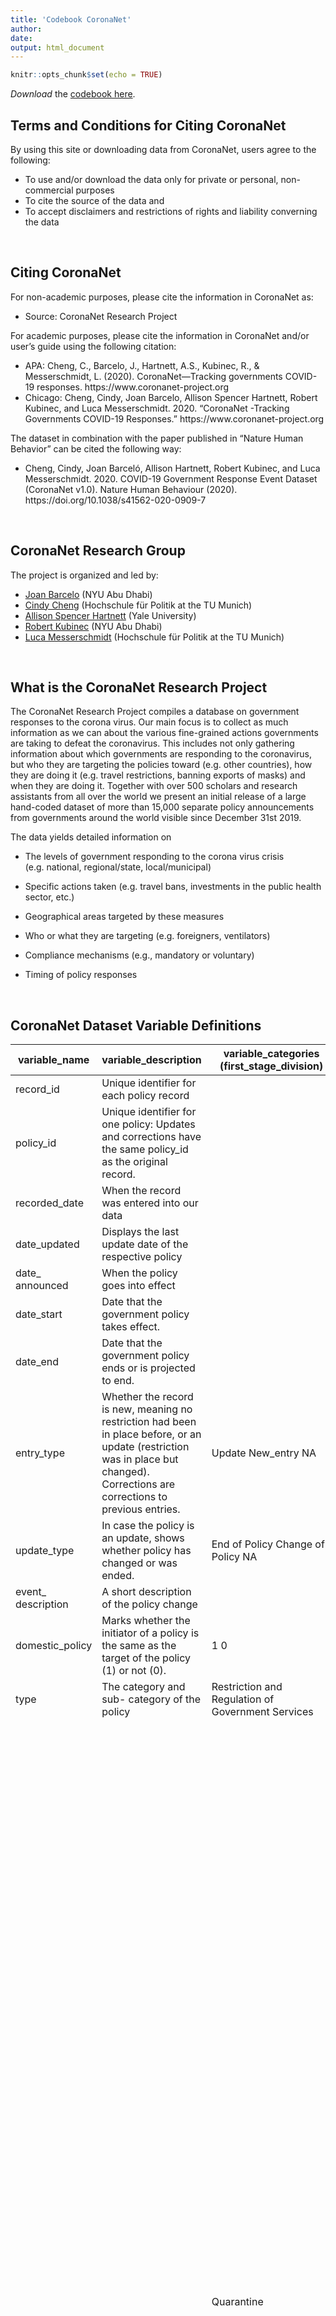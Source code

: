 ```yaml
---
title: 'Codebook CoronaNet'
author: 
date: 
output: html_document
---
```


```r
knitr::opts_chunk$set(echo = TRUE)
```


*Download* the [codebook here](data/codebook/CoronaNet_Codebook.pdf).


## Terms and Conditions for Citing CoronaNet {-}

By using this site or downloading data from CoronaNet, users agree to the following:

  *   To use and/or download the data only for private or personal, non-commercial purposes
  *   To cite the source of the data and
  *   To accept disclaimers and restrictions of rights and liability converning the data
  

|
|

## Citing CoronaNet {-}

For non-academic purposes, please cite the information in CoronaNet as:

  *   Source: CoronaNet Research Project
  
For academic purposes, please cite the information in CoronaNet and/or user’s guide using the following citation:

  *   APA: Cheng, C., Barcelo, J., Hartnett, A.S., Kubinec, R., & Messerschmidt, L. (2020). CoronaNet—Tracking              governments COVID-19 responses. https://www.coronanet-project.org
  *   Chicago: Cheng, Cindy, Joan Barcelo, Allison Spencer Hartnett, Robert Kubinec, and Luca Messerschmidt. 2020.          “CoronaNet -Tracking Governments COVID-19 Responses.” https://www.coronanet-project.org
  
The dataset in combination with the paper published in “Nature Human Behavior” can be cited the following way:

  *   Cheng, Cindy, Joan Barceló, Allison Hartnett, Robert Kubinec, and Luca Messerschmidt. 2020. COVID-19 Government       Response Event Dataset (CoronaNet v1.0). Nature Human Behaviour (2020). 
      https://doi.org/10.1038/s41562-020-0909-7

|
|

## CoronaNet Research Group {-}

The project is organized and led by:

  *   [Joan Barcelo](https://sites.google.com/view/joanbarcelo/home?authuser=1) (NYU Abu Dhabi)
  *   [Cindy Cheng](http://cindyyawencheng.com/) (Hochschule für Politik at the TU Munich)
  *   [Allison Spencer Hartnett](http://www.allisonhartnett.io/) (Yale University)
  *   [Robert Kubinec](http://www.robertkubinec.com/#about) (NYU Abu Dhabi)
  *   [Luca Messerschmidt](https://lumesserschmidt.github.io/aboutme/) (Hochschule für Politik at the TU Munich)


|
|

  
## What is the CoronaNet Research Project {-}

The CoronaNet Research Project compiles a database on government responses to the corona virus. Our main focus is to collect as much information as we can about the various fine-grained actions governments are taking to defeat the coronavirus. This includes not only gathering information about which governments are responding to the coronavirus, but who they are targeting the policies toward (e.g. other countries), how they are doing it (e.g. travel restrictions, banning exports of masks) and when they are doing it. Together with over 500 scholars and research assistants from all over the world we present an initial release of a large hand-coded dataset of more than 15,000 separate policy announcements from governments around the world visible since December 31st 2019.

The data yields detailed information on

  *   The levels of government responding to the corona virus crisis (e.g. national, regional/state, local/municipal)
  
  *   Specific actions taken (e.g. travel bans, investments in the public health sector, etc.)
  
  *   Geographical areas targeted by these measures
  
  *   Who or what they are targeting (e.g. foreigners, ventilators)
  
  *   Compliance mechanisms (e.g., mandatory or voluntary)
  
  *   Timing of policy responses
  

|
|

  
## CoronaNet Dataset Variable Definitions {-}

| variable_name        | variable_description                                                                                                                                                              | variable_categories (first_stage_division)                                                                                                                                                                                                                                                                                                                                                                                                     | sub_variables_description                                                                                           |
|----------------------|-----------------------------------------------------------------------------------------------------------------------------------------------------------------------------------|------------------------------------------------------------------------------------------------------------------------------------------------------------------------------------------------------------------------------------------------------------------------------------------------------------------------------------------------------------------------------------------------------------------------------------------------|---------------------------------------------------------------------------------------------------------------------|
| record_id            | Unique identifier for each policy record                                                                                                                                          |                                                                                                                                                                                                                                                                                                                                                                                                                                                |                                                                                                                     |
| policy_id            | Unique identifier for one policy: Updates and corrections have the same policy_id as the original record.                                                                         |                                                                                                                                                                                                                                                                                                                                                                                                                                                |                                                                                                                     |
| recorded_date        | When the record was entered into our data                                                                                                                                         |                                                                                                                                                                                                                                                                                                                                                                                                                                                |                                                                                                                     |
| date_updated         | Displays the last update date of the respective policy                                                                                                                            |                                                                                                                                                                                                                                                                                                                                                                                                                                                |                                                                                                                     |
| date\_ announced     | When the policy goes into effect                                                                                                                                                  |                                                                                                                                                                                                                                                                                                                                                                                                                                                |                                                                                                                     |
| date_start           | Date that the government policy takes effect.                                                                                                                                     |                                                                                                                                                                                                                                                                                                                                                                                                                                                |                                                                                                                     |
| date_end             | Date that the government policy ends or is projected to end.                                                                                                                      |                                                                                                                                                                                                                                                                                                                                                                                                                                                |                                                                                                                     |
| entry_type           | Whether the record is new, meaning no restriction had been in place before, or an update (restriction was in place but changed). Corrections are corrections to previous entries. | Update New_entry NA                                                                                                                                                                                                                                                                                                                                                                                                                            |                                                                                                                     |
| update_type          | In case the policy is an update, shows whether policy has changed or was ended.                                                                                                   | End of Policy Change of Policy NA                                                                                                                                                                                                                                                                                                                                                                                                              |                                                                                                                     |
| event\_ description  | A short description of the policy change                                                                                                                                          |                                                                                                                                                                                                                                                                                                                                                                                                                                                |                                                                                                                     |
| domestic_policy      | Marks whether the initiator of a policy is the same as the target of the policy (1) or not (0).                                                                                   | 1 0                                                                                                                                                                                                                                                                                                                                                                                                                                            |                                                                                                                     |
| type                 | The category and sub- category of the policy                                                                                                                                      | Restriction and Regulation of Government Services                                                                                                                                                                                                                                                                                                                                                                                              | "Public libraries"                                                                                                  |
|                      |                                                                                                                                                                                   |                                                                                                                                                                                                                                                                                                                                                                                                                                                | "Public museums/galleries"                                                                                          |
|                      |                                                                                                                                                                                   |                                                                                                                                                                                                                                                                                                                                                                                                                                                | "No special population targeted"                                                                                    |
|                      |                                                                                                                                                                                   |                                                                                                                                                                                                                                                                                                                                                                                                                                                | "Issuing of permits/certificates and/or processing of government documents"                                         |
|                      |                                                                                                                                                                                   |                                                                                                                                                                                                                                                                                                                                                                                                                                                | "Other public facilities"                                                                                           |
|                      |                                                                                                                                                                                   |                                                                                                                                                                                                                                                                                                                                                                                                                                                | "Regulated government working hours (e.g. work from home policies for government workers)"                          |
|                      |                                                                                                                                                                                   |                                                                                                                                                                                                                                                                                                                                                                                                                                                | "All non-essential government services regulated"                                                                   |
|                      |                                                                                                                                                                                   |                                                                                                                                                                                                                                                                                                                                                                                                                                                | "All essential government services regulated"                                                                       |
|                      |                                                                                                                                                                                   |                                                                                                                                                                                                                                                                                                                                                                                                                                                | "Other workers where the distinction between essential or non-essential is not explictely made"                     |
|                      |                                                                                                                                                                                   |                                                                                                                                                                                                                                                                                                                                                                                                                                                | "Parks"                                                                                                             |
|                      |                                                                                                                                                                                   |                                                                                                                                                                                                                                                                                                                                                                                                                                                | "Other public outdoor spaces"                                                                                       |
|                      |                                                                                                                                                                                   |                                                                                                                                                                                                                                                                                                                                                                                                                                                | "Regulations on government meetings (including e.g. suspension of parliament)"                                      |
|                      |                                                                                                                                                                                   |                                                                                                                                                                                                                                                                                                                                                                                                                                                | "Regulations on publicly provided waste management services"                                                        |
|                      |                                                                                                                                                                                   |                                                                                                                                                                                                                                                                                                                                                                                                                                                | "Other population not specifed above"                                                                               |
|                      |                                                                                                                                                                                   |                                                                                                                                                                                                                                                                                                                                                                                                                                                | "Public courts"                                                                                                     |
|                      |                                                                                                                                                                                   |                                                                                                                                                                                                                                                                                                                                                                                                                                                | "Campsites"                                                                                                         |
|                      |                                                                                                                                                                                   |                                                                                                                                                                                                                                                                                                                                                                                                                                                | "Beaches"                                                                                                           |
|                      |                                                                                                                                                                                   |                                                                                                                                                                                                                                                                                                                                                                                                                                                | "People of a certain age"                                                                                           |
|                      |                                                                                                                                                                                   |                                                                                                                                                                                                                                                                                                                                                                                                                                                | "Unspecified public facilities"                                                                                     |
|                      |                                                                                                                                                                                   | Quarantine                                                                                                                                                                                                                                                                                                                                                                                                                                     | Self-Quarantine (i.e. quarantine at home)                                                                           |
|                      |                                                                                                                                                                                   |                                                                                                                                                                                                                                                                                                                                                                                                                                                | Quarantine outside the home or government facility (i.e. quarantine in a hotel)                                     |
|                      |                                                                                                                                                                                   |                                                                                                                                                                                                                                                                                                                                                                                                                                                | Other Quarantine                                                                                                    |
|                      |                                                                                                                                                                                   |                                                                                                                                                                                                                                                                                                                                                                                                                                                | Government Quarantine (i.e. quarantine at a government hotel or facility)                                           |
|                      |                                                                                                                                                                                   |                                                                                                                                                                                                                                                                                                                                                                                                                                                | Quarantine only applies to people of certain ages                                                                   |
|                      |                                                                                                                                                                                   | Health Resources                                                                                                                                                                                                                                                                                                                                                                                                                               | Other Health Infrastructure                                                                                         |
|                      |                                                                                                                                                                                   |                                                                                                                                                                                                                                                                                                                                                                                                                                                | "Masks"                                                                                                             |
|                      |                                                                                                                                                                                   |                                                                                                                                                                                                                                                                                                                                                                                                                                                | "Other Health Materials"                                                                                            |
|                      |                                                                                                                                                                                   |                                                                                                                                                                                                                                                                                                                                                                                                                                                | "Public Testing Facilities (e.g. drive-in testing for COVID-19)"                                                    |
|                      |                                                                                                                                                                                   |                                                                                                                                                                                                                                                                                                                                                                                                                                                | "Hospitals"                                                                                                         |
|                      |                                                                                                                                                                                   |                                                                                                                                                                                                                                                                                                                                                                                                                                                | "Temporary Quarantine Centers"                                                                                      |
|                      |                                                                                                                                                                                   |                                                                                                                                                                                                                                                                                                                                                                                                                                                | "Temporary Medical Centers"                                                                                         |
|                      |                                                                                                                                                                                   |                                                                                                                                                                                                                                                                                                                                                                                                                                                | "Hand Sanitizer"                                                                                                    |
|                      |                                                                                                                                                                                   |                                                                                                                                                                                                                                                                                                                                                                                                                                                | "Personal Protective Equipment"                                                                                     |
|                      |                                                                                                                                                                                   |                                                                                                                                                                                                                                                                                                                                                                                                                                                | "Test Kits"                                                                                                         |
|                      |                                                                                                                                                                                   |                                                                                                                                                                                                                                                                                                                                                                                                                                                | "Other Heath Staff"                                                                                                 |
|                      |                                                                                                                                                                                   |                                                                                                                                                                                                                                                                                                                                                                                                                                                | "Ventilators"                                                                                                       |
|                      |                                                                                                                                                                                   |                                                                                                                                                                                                                                                                                                                                                                                                                                                | "Unspecified Health Staff"                                                                                          |
|                      |                                                                                                                                                                                   |                                                                                                                                                                                                                                                                                                                                                                                                                                                | "Health Research Facilities"                                                                                        |
|                      |                                                                                                                                                                                   |                                                                                                                                                                                                                                                                                                                                                                                                                                                | "Doctors"                                                                                                           |
|                      |                                                                                                                                                                                   |                                                                                                                                                                                                                                                                                                                                                                                                                                                | "Nurses"                                                                                                            |
|                      |                                                                                                                                                                                   |                                                                                                                                                                                                                                                                                                                                                                                                                                                | "Health Volunteers"                                                                                                 |
|                      |                                                                                                                                                                                   |                                                                                                                                                                                                                                                                                                                                                                                                                                                | "Unspecified Health Infrastructure"                                                                                 |
|                      |                                                                                                                                                                                   |                                                                                                                                                                                                                                                                                                                                                                                                                                                | "Unspecified Health Materials"                                                                                      |
|                      |                                                                                                                                                                                   |                                                                                                                                                                                                                                                                                                                                                                                                                                                | "Medicine/Drugs"                                                                                                    |
|                      |                                                                                                                                                                                   |                                                                                                                                                                                                                                                                                                                                                                                                                                                | "Vaccines"                                                                                                          |
|                      |                                                                                                                                                                                   |                                                                                                                                                                                                                                                                                                                                                                                                                                                | "Health Insurance"                                                                                                  |
|                      |                                                                                                                                                                                   |                                                                                                                                                                                                                                                                                                                                                                                                                                                | NA                                                                                                                  |
|                      |                                                                                                                                                                                   | External Border Restrictions                                                                                                                                                                                                                                                                                                                                                                                                                   | "Other External Border Restriction"                                                                                 |
|                      |                                                                                                                                                                                   |                                                                                                                                                                                                                                                                                                                                                                                                                                                | "Travel History Form (e.g. documents where traveler has recently been)"                                             |
|                      |                                                                                                                                                                                   |                                                                                                                                                                                                                                                                                                                                                                                                                                                | "Visa restrictions (e.g. suspend issuance of visa)"                                                                 |
|                      |                                                                                                                                                                                   |                                                                                                                                                                                                                                                                                                                                                                                                                                                | "Health Screenings (e.g. temperature checks)"                                                                       |
|                      |                                                                                                                                                                                   |                                                                                                                                                                                                                                                                                                                                                                                                                                                | "Health Certificates"                                                                                               |
|                      |                                                                                                                                                                                   |                                                                                                                                                                                                                                                                                                                                                                                                                                                | "Visa extensions (e.g. visa validity extended)"                                                                     |
|                      |                                                                                                                                                                                   | Lockdown                                                                                                                                                                                                                                                                                                                                                                                                                                       | "Lockdown applies to all people"                                                                                    |
|                      |                                                                                                                                                                                   |                                                                                                                                                                                                                                                                                                                                                                                                                                                | "Lockdown only applies to people of certain ages"                                                                   |
|                      |                                                                                                                                                                                   |                                                                                                                                                                                                                                                                                                                                                                                                                                                | "Lockdown only applies to people with certain health conditions"                                                    |
|                      |                                                                                                                                                                                   |                                                                                                                                                                                                                                                                                                                                                                                                                                                | "Lockdown only applies to people with a condition not specified above"                                              |
|                      |                                                                                                                                                                                   | Health Testing                                                                                                                                                                                                                                                                                                                                                                                                                                 | \-                                                                                                                  |
|                      |                                                                                                                                                                                   | Social Distancing                                                                                                                                                                                                                                                                                                                                                                                                                              | "All public spaces / everywhere"                                                                                    |
|                      |                                                                                                                                                                                   |                                                                                                                                                                                                                                                                                                                                                                                                                                                | "Inside public or commercial building (e.g. supermarkets)"                                                          |
|                      |                                                                                                                                                                                   |                                                                                                                                                                                                                                                                                                                                                                                                                                                | "Other Mask Wearing Policy"                                                                                         |
|                      |                                                                                                                                                                                   |                                                                                                                                                                                                                                                                                                                                                                                                                                                | "Unspecified Mask Wearing Policy"                                                                                   |
|                      |                                                                                                                                                                                   |                                                                                                                                                                                                                                                                                                                                                                                                                                                | "Wearing masks"                                                                                                     |
|                      |                                                                                                                                                                                   | Closure and Regulation of Schools                                                                                                                                                                                                                                                                                                                                                                                                              | "Preschool or childcare facilities (generally for children ages 5 and below)"                                       |
|                      |                                                                                                                                                                                   |                                                                                                                                                                                                                                                                                                                                                                                                                                                | "Primary Schools (generally for children ages 10 and below)"                                                        |
|                      |                                                                                                                                                                                   |                                                                                                                                                                                                                                                                                                                                                                                                                                                | "Secondary Schools (generally for children ages 10 to 18)"                                                          |
|                      |                                                                                                                                                                                   | Health Monitoring                                                                                                                                                                                                                                                                                                                                                                                                                              | \-                                                                                                                  |
|                      |                                                                                                                                                                                   | Public Awareness Measures                                                                                                                                                                                                                                                                                                                                                                                                                      | Disseminating information related to COVID-19 to the public that is reliable and factually accurate                 |
|                      |                                                                                                                                                                                   |                                                                                                                                                                                                                                                                                                                                                                                                                                                | Both Disseminating and Gathering information related to COVID-19                                                    |
|                      |                                                                                                                                                                                   |                                                                                                                                                                                                                                                                                                                                                                                                                                                | Gathering information related to COVID-19 from the public                                                           |
|                      |                                                                                                                                                                                   | Restriction and Regulation of Businesses                                                                                                                                                                                                                                                                                                                                                                                                       | "Retail Businesses                                                                                                  |
|                      |                                                                                                                                                                                   |                                                                                                                                                                                                                                                                                                                                                                                                                                                | "Shopping Centers"                                                                                                  |
|                      |                                                                                                                                                                                   |                                                                                                                                                                                                                                                                                                                                                                                                                                                | "Non-Essential Commercial Businesses"                                                                               |
|                      |                                                                                                                                                                                   |                                                                                                                                                                                                                                                                                                                                                                                                                                                | "Personal Grooming Businesses (e.g. hair salons)"                                                                   |
|                      |                                                                                                                                                                                   |                                                                                                                                                                                                                                                                                                                                                                                                                                                | "Other Non-Essential Businesses"                                                                                    |
|                      |                                                                                                                                                                                   |                                                                                                                                                                                                                                                                                                                                                                                                                                                | "All or unspecified non- essential businesses"                                                                      |
|                      |                                                                                                                                                                                   |                                                                                                                                                                                                                                                                                                                                                                                                                                                | "All or unspecified essential businesses"                                                                           |
|                      |                                                                                                                                                                                   |                                                                                                                                                                                                                                                                                                                                                                                                                                                | "Other Essential Businesses"                                                                                        |
|                      |                                                                                                                                                                                   |                                                                                                                                                                                                                                                                                                                                                                                                                                                | "Supermarkets/grocery stores"                                                                                       |
|                      |                                                                                                                                                                                   |                                                                                                                                                                                                                                                                                                                                                                                                                                                | "Pharmacies"                                                                                                        |
|                      |                                                                                                                                                                                   |                                                                                                                                                                                                                                                                                                                                                                                                                                                | "Construction"                                                                                                      |
|                      |                                                                                                                                                                                   |                                                                                                                                                                                                                                                                                                                                                                                                                                                | "Telecommunications"                                                                                                |
|                      |                                                                                                                                                                                   |                                                                                                                                                                                                                                                                                                                                                                                                                                                | "Information service activities"                                                                                    |
|                      |                                                                                                                                                                                   |                                                                                                                                                                                                                                                                                                                                                                                                                                                | "Mining and quarrying"                                                                                              |
|                      |                                                                                                                                                                                   |                                                                                                                                                                                                                                                                                                                                                                                                                                                | "Publishing activities"                                                                                             |
|                      |                                                                                                                                                                                   |                                                                                                                                                                                                                                                                                                                                                                                                                                                | "Warehousing and support activities for transportation"                                                             |
|                      |                                                                                                                                                                                   | Restrictions of Mass Gatherings                                                                                                                                                                                                                                                                                                                                                                                                                | "Cancellation of an annually recurring event"                                                                       |
|                      |                                                                                                                                                                                   |                                                                                                                                                                                                                                                                                                                                                                                                                                                | "Cancellation of a recreational or commercial event"                                                                |
|                      |                                                                                                                                                                                   |                                                                                                                                                                                                                                                                                                                                                                                                                                                | "Postponement of an annually recurring event"                                                                       |
|                      |                                                                                                                                                                                   |                                                                                                                                                                                                                                                                                                                                                                                                                                                | "Postponement of a recreational or commercial event"                                                                |
|                      |                                                                                                                                                                                   |                                                                                                                                                                                                                                                                                                                                                                                                                                                | "Prison population reduced (e.g. early release of prisoners)"                                                       |
|                      |                                                                                                                                                                                   | Declaration of Emergency                                                                                                                                                                                                                                                                                                                                                                                                                       | \-                                                                                                                  |
|                      |                                                                                                                                                                                   | Internal Border Restrictions                                                                                                                                                                                                                                                                                                                                                                                                                   | \-                                                                                                                  |
|                      |                                                                                                                                                                                   | New Task Force, Bureau or Administrative Configuration                                                                                                                                                                                                                                                                                                                                                                                         | "Other Administrative Configurations"                                                                               |
|                      |                                                                                                                                                                                   |                                                                                                                                                                                                                                                                                                                                                                                                                                                | "Existing government entity given new powers"                                                                       |
|                      |                                                                                                                                                                                   |                                                                                                                                                                                                                                                                                                                                                                                                                                                | "New Task Force or Bureau (i.e. establishment of a temporary body)"                                                 |
|                      |                                                                                                                                                                                   | Curfew                                                                                                                                                                                                                                                                                                                                                                                                                                         | \-                                                                                                                  |
|                      |                                                                                                                                                                                   | Hygiene                                                                                                                                                                                                                                                                                                                                                                                                                                        | "Other Areas Hygiene Measures Applied"                                                                              |
|                      |                                                                                                                                                                                   |                                                                                                                                                                                                                                                                                                                                                                                                                                                | "Hygiene measures for commercial areas"                                                                             |
|                      |                                                                                                                                                                                   |                                                                                                                                                                                                                                                                                                                                                                                                                                                | "Hygiene measures for public areas"                                                                                 |
|                      |                                                                                                                                                                                   |                                                                                                                                                                                                                                                                                                                                                                                                                                                | "Burial procedures"                                                                                                 |
|                      |                                                                                                                                                                                   |                                                                                                                                                                                                                                                                                                                                                                                                                                                | "Hygiene measures for public transport"                                                                             |
|                      |                                                                                                                                                                                   | Anti-Disinformation Measures                                                                                                                                                                                                                                                                                                                                                                                                                   | "No special population targeted"                                                                                    |
|                      |                                                                                                                                                                                   |                                                                                                                                                                                                                                                                                                                                                                                                                                                | "People with certain health conditions"                                                                             |
|                      |                                                                                                                                                                                   |                                                                                                                                                                                                                                                                                                                                                                                                                                                | "Other population not specifed above"                                                                               |
|                      |                                                                                                                                                                                   | Other Policy Not Listed Above                                                                                                                                                                                                                                                                                                                                                                                                                  | \-                                                                                                                  |
| index_high_est       | The high (95% posterior density) estimate of the country policy activity score (0-100).                                                                                           |                                                                                                                                                                                                                                                                                                                                                                                                                                                |                                                                                                                     |
| index_med_est        | The median (most likely) estimate of the country policy activity score (0- 100).                                                                                                  |                                                                                                                                                                                                                                                                                                                                                                                                                                                |                                                                                                                     |
| index_low_est        | The low (95% posterior density) estimate of the country policy activity score (0-100)                                                                                             |                                                                                                                                                                                                                                                                                                                                                                                                                                                |                                                                                                                     |
| index_country\_ rank | The relative rank by each day for each country on the policy activity score.                                                                                                      |                                                                                                                                                                                                                                                                                                                                                                                                                                                |                                                                                                                     |
| correct_type         | Indicates whether an entry was corrected by the coder.                                                                                                                            | original correction                                                                                                                                                                                                                                                                                                                                                                                                                            |                                                                                                                     |
| country              | The country initiating the policy                                                                                                                                                 |                                                                                                                                                                                                                                                                                                                                                                                                                                                |                                                                                                                     |
| init_country\_ level | Whether the policy came from the national level or a sub-national unit                                                                                                            | National Provincial Municipal Other (e.g., county)                                                                                                                                                                                                                                                                                                                                                                                             | Documents the province from which a policy is initiated, if applicable.                                             |
|                      |                                                                                                                                                                                   |                                                                                                                                                                                                                                                                                                                                                                                                                                                | City from which a policy is initiated, if applicable.                                                               |
| source_corr\_ type   | Shows, in case of an entry correction, whether a new source was added                                                                                                             | Use the old source Add a new source                                                                                                                                                                                                                                                                                                                                                                                                            |                                                                                                                     |
| target_geog\_ level  | Whether the target of the policy is a country as a whole or a sub-national unit of that country                                                                                   | One or more countries, but not all countries All countries A geographical or administrative unit within a country One or more countries and one or more regional groupings One or more regional groupings An international                                                                                                                                                                                                                     | Which foreign country a policy is targeted at (i.e. travel policies)                                                |
|                      |                                                                                                                                                                                   |                                                                                                                                                                                                                                                                                                                                                                                                                                                | This variable documents the region or regions that is/are the targets of a particular government policy.            |
|                      |                                                                                                                                                                                   |                                                                                                                                                                                                                                                                                                                                                                                                                                                | Targeted province of a policy, if applicable.                                                                       |
|                      |                                                                                                                                                                                   |                                                                                                                                                                                                                                                                                                                                                                                                                                                | Targeted city of a policy, if applicable.                                                                           |
|                      |                                                                                                                                                                                   | organization (e.g. World Health Organization)                                                                                                                                                                                                                                                                                                                                                                                                  | This variable documents the subnational region or regions that is/are the target of a particular government policy. |
| target_who\_ what    | Who the policy is targeted at                                                                                                                                                     | All Travelers (Citizen Travelers + Foreign Travelers) All (Travelers + Residents) All Residents (Citizen Residents +Foreign Residents) Health-Related Supplies Foreign Travelers Citizen Travelers Health Staff All Foreign Nationals (Foreign Residents + Foreign Travelers) All Citizens (Citizen Residents + Citizen Travelers) Citizen Residents Foreign Residents (Foreign Nationals Residing in the Country) Health-Infrastructure Other |                                                                                                                     |
| target_direction     | Whether a travel-related policy affects people coming in (Inbound) or leaving (Outbound)                                                                                          |                                                                                                                                                                                                                                                                                                                                                                                                                                                |                                                                                                                     |
| travel\_ mechanism   | If a travel policy, what kind of transportation it affects                                                                                                                        | All kinds of transport Flights Trains Land Border Flights Seaports Cruises Ferries Buses Not Applicable Other                                                                                                                                                                                                                                                                                                                                  |                                                                                                                     |
| compliance           | Whether the policy is voluntary or mandatory                                                                                                                                      | Mandatory With Legal Penalties Mandatory with Fines Mandatory (Unspecified/Implied) Mandatory with Exceptions Recommended/Voluntary but no penalties                                                                                                                                                                                                                                                                                           |                                                                                                                     |
| enforcer             | What unit in the country is responsible for enforcement                                                                                                                           | National government Ministry/Department of Health Military Provincial/state government Municipal government Police                                                                                                                                                                                                                                                                                                                             |                                                                                                                     |
| link                 | A link to at least one source for the policy                                                                                                                                      |                                                                                                                                                                                                                                                                                                                                                                                                                                                |                                                                                                                     |
| ISO_A3               | 3-digit ISO country codes                                                                                                                                                         |                                                                                                                                                                                                                                                                                                                                                                                                                                                |                                                                                                                     |
| ISO_A2               | 2-digit ISO country codes                                                                                                                                                         |                                                                                                                                                                                                                                                                                                                                                                                                                                                |                                                                                                                     |
